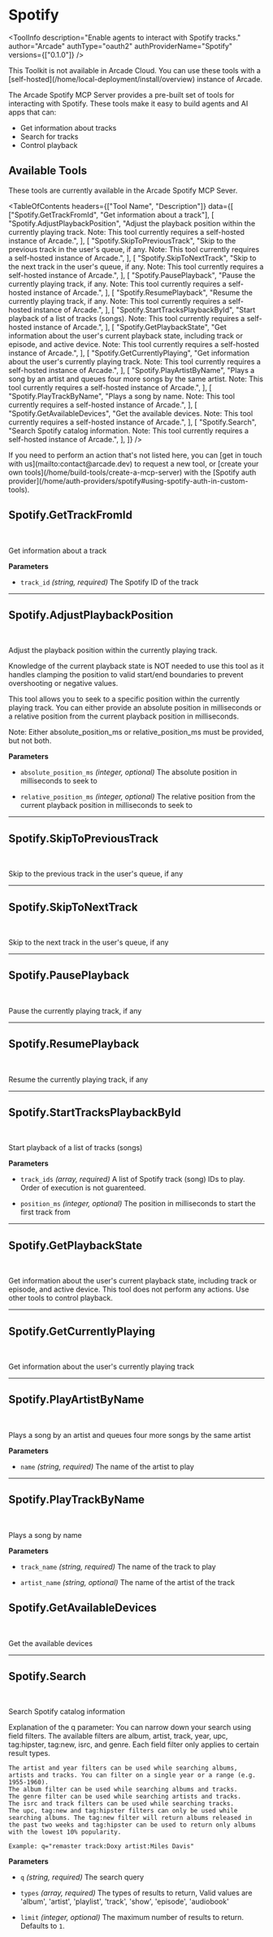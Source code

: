 # Spotify


<ToolInfo
  description="Enable agents to interact with Spotify tracks."
  author="Arcade"
  authType="oauth2"
  authProviderName="Spotify"
  versions={["0.1.0"]}
/>

<Callout type="warning">
  This Toolkit is not available in Arcade Cloud. You can use these tools with a
  [self-hosted](/home/local-deployment/install/overview) instance of Arcade.
</Callout>

<br />

<Badges repo="arcadeai/arcade_spotify" />

The Arcade Spotify MCP Server provides a pre-built set of tools for interacting with Spotify. These tools make it easy to build agents and AI apps that can:

- Get information about tracks
- Search for tracks
- Control playback

## Available Tools

These tools are currently available in the Arcade Spotify MCP Sever.

<TableOfContents
  headers={["Tool Name", "Description"]}
  data={[
    ["Spotify.GetTrackFromId", "Get information about a track"],
    [
      "Spotify.AdjustPlaybackPosition",
      "Adjust the playback position within the currently playing track. Note: This tool currently requires a self-hosted instance of Arcade.",
    ],
    [
      "Spotify.SkipToPreviousTrack",
      "Skip to the previous track in the user's queue, if any. Note: This tool currently requires a self-hosted instance of Arcade.",
    ],
    [
      "Spotify.SkipToNextTrack",
      "Skip to the next track in the user's queue, if any. Note: This tool currently requires a self-hosted instance of Arcade.",
    ],
    [
      "Spotify.PausePlayback",
      "Pause the currently playing track, if any. Note: This tool currently requires a self-hosted instance of Arcade.",
    ],
    [
      "Spotify.ResumePlayback",
      "Resume the currently playing track, if any. Note: This tool currently requires a self-hosted instance of Arcade.",
    ],
    [
      "Spotify.StartTracksPlaybackById",
      "Start playback of a list of tracks (songs). Note: This tool currently requires a self-hosted instance of Arcade.",
    ],
    [
      "Spotify.GetPlaybackState",
      "Get information about the user's current playback state, including track or episode, and active device. Note: This tool currently requires a self-hosted instance of Arcade.",
    ],
    [
      "Spotify.GetCurrentlyPlaying",
      "Get information about the user's currently playing track. Note: This tool currently requires a self-hosted instance of Arcade.",
    ],
    [
      "Spotify.PlayArtistByName",
      "Plays a song by an artist and queues four more songs by the same artist. Note: This tool currently requires a self-hosted instance of Arcade.",
    ],
    [
      "Spotify.PlayTrackByName",
      "Plays a song by name. Note: This tool currently requires a self-hosted instance of Arcade.",
    ],
    [
      "Spotify.GetAvailableDevices",
      "Get the available devices. Note: This tool currently requires a self-hosted instance of Arcade.",
    ],
    [
      "Spotify.Search",
      "Search Spotify catalog information. Note: This tool currently requires a self-hosted instance of Arcade.",
    ],
  ]}
/>

<Callout>
  If you need to perform an action that's not listed here, you can [get in touch
  with us](mailto:contact@arcade.dev) to request a new tool, or [create your own
  tools](/home/build-tools/create-a-mcp-server) with the [Spotify auth
  provider](/home/auth-providers/spotify#using-spotify-auth-in-custom-tools).
</Callout>

## Spotify.GetTrackFromId

<br />
<TabbedCodeBlock
  tabs={[
    {
      label: "Call the Tool with User Authorization",
      content: {
        Python: [
          "/examples/integrations/mcp-servers/spotify/get_track_from_id_example_call_tool.py",
        ],
        JavaScript: [
          "/examples/integrations/mcp-servers/spotify/get_track_from_id_example_call_tool.js",
        ],
      },
    },
  ]}
/>

Get information about a track

**Parameters**

- `track_id` _(string, required)_ The Spotify ID of the track

---

## Spotify.AdjustPlaybackPosition

<br />
<TabbedCodeBlock
  tabs={[
    {
      label: "Call the Tool with User Authorization",
      content: {
        Python: [
          "/examples/integrations/mcp-servers/spotify/adjust_playback_position_example_call_tool.py",
        ],
        JavaScript: [
          "/examples/integrations/mcp-servers/spotify/adjust_playback_position_example_call_tool.js",
        ],
      },
    },
  ]}
/>

Adjust the playback position within the currently playing track.

Knowledge of the current playback state is NOT needed to use this tool as it handles clamping the position to valid start/end boundaries to prevent overshooting or negative values.

This tool allows you to seek to a specific position within the currently playing track. You can either provide an absolute position in milliseconds or a relative position from the current playback position in milliseconds.

Note: Either absolute_position_ms or relative_position_ms must be provided, but not both.

**Parameters**

- `absolute_position_ms` _(integer, optional)_ The absolute position in milliseconds to seek to

- `relative_position_ms` _(integer, optional)_ The relative position from the current playback position in milliseconds to seek to

---

## Spotify.SkipToPreviousTrack

<br />
<TabbedCodeBlock
  tabs={[
    {
      label: "Call the Tool with User Authorization",
      content: {
        Python: [
          "/examples/integrations/mcp-servers/spotify/skip_to_previous_track_example_call_tool.py",
        ],
        JavaScript: [
          "/examples/integrations/mcp-servers/spotify/skip_to_previous_track_example_call_tool.js",
        ],
      },
    },
  ]}
/>

Skip to the previous track in the user's queue, if any

---

## Spotify.SkipToNextTrack

<br />
<TabbedCodeBlock
  tabs={[
    {
      label: "Call the Tool with User Authorization",
      content: {
        Python: [
          "/examples/integrations/mcp-servers/spotify/skip_to_next_track_example_call_tool.py",
        ],
        JavaScript: [
          "/examples/integrations/mcp-servers/spotify/skip_to_next_track_example_call_tool.js",
        ],
      },
    },
  ]}
/>

Skip to the next track in the user's queue, if any

---

## Spotify.PausePlayback

<br />
<TabbedCodeBlock
  tabs={[
    {
      label: "Call the Tool with User Authorization",
      content: {
        Python: [
          "/examples/integrations/mcp-servers/spotify/pause_playback_example_call_tool.py",
        ],
        JavaScript: [
          "/examples/integrations/mcp-servers/spotify/pause_playback_example_call_tool.js",
        ],
      },
    },
  ]}
/>

Pause the currently playing track, if any

---

## Spotify.ResumePlayback

<br />
<TabbedCodeBlock
  tabs={[
    {
      label: "Call the Tool with User Authorization",
      content: {
        Python: [
          "/examples/integrations/mcp-servers/spotify/resume_playback_example_call_tool.py",
        ],
        JavaScript: [
          "/examples/integrations/mcp-servers/spotify/resume_playback_example_call_tool.js",
        ],
      },
    },
  ]}
/>

Resume the currently playing track, if any

---

## Spotify.StartTracksPlaybackById

<br />
<TabbedCodeBlock
  tabs={[
    {
      label: "Call the Tool with User Authorization",
      content: {
        Python: [
          "/examples/integrations/mcp-servers/spotify/start_tracks_playback_by_id_example_call_tool.py",
        ],
        JavaScript: [
          "/examples/integrations/mcp-servers/spotify/start_tracks_playback_by_id_example_call_tool.js",
        ],
      },
    },
  ]}
/>

Start playback of a list of tracks (songs)

**Parameters**

- `track_ids` _(array, required)_ A list of Spotify track (song) IDs to play. Order of execution is not guarenteed.

- `position_ms` _(integer, optional)_ The position in milliseconds to start the first track from

---

## Spotify.GetPlaybackState

<br />
<TabbedCodeBlock
  tabs={[
    {
      label: "Call the Tool with User Authorization",
      content: {
        Python: [
          "/examples/integrations/mcp-servers/spotify/get_playback_state_example_call_tool.py",
        ],
        JavaScript: [
          "/examples/integrations/mcp-servers/spotify/get_playback_state_example_call_tool.js",
        ],
      },
    },
  ]}
/>

Get information about the user's current playback state, including track or episode, and active device. This tool does not perform any actions. Use other tools to control playback.

---

## Spotify.GetCurrentlyPlaying

<br />
<TabbedCodeBlock
  tabs={[
    {
      label: "Call the Tool with User Authorization",
      content: {
        Python: [
          "/examples/integrations/mcp-servers/spotify/get_currently_playing_example_call_tool.py",
        ],
        JavaScript: [
          "/examples/integrations/mcp-servers/spotify/get_currently_playing_example_call_tool.js",
        ],
      },
    },
  ]}
/>

Get information about the user's currently playing track

---

## Spotify.PlayArtistByName

<br />
<TabbedCodeBlock
  tabs={[
    {
      label: "Call the Tool with User Authorization",
      content: {
        Python: [
          "/examples/integrations/mcp-servers/spotify/play_artist_by_name_example_call_tool.py",
        ],
        JavaScript: [
          "/examples/integrations/mcp-servers/spotify/play_artist_by_name_example_call_tool.js",
        ],
      },
    },
  ]}
/>

Plays a song by an artist and queues four more songs by the same artist

**Parameters**

- `name` _(string, required)_ The name of the artist to play

---

## Spotify.PlayTrackByName

<br />
<TabbedCodeBlock
  tabs={[
    {
      label: "Call the Tool with User Authorization",
      content: {
        Python: [
          "/examples/integrations/mcp-servers/spotify/play_track_by_name_example_call_tool.py",
        ],
        JavaScript: [
          "/examples/integrations/mcp-servers/spotify/play_track_by_name_example_call_tool.js",
        ],
      },
    },
  ]}
/>

Plays a song by name

**Parameters**

- `track_name` _(string, required)_ The name of the track to play

- `artist_name` _(string, optional)_ The name of the artist of the track

## Spotify.GetAvailableDevices

<br />
<TabbedCodeBlock
  tabs={[
    {
      label: "Call the Tool with User Authorization",
      content: {
        Python: [
          "/examples/integrations/mcp-servers/spotify/get_available_devices_example_call_tool.py",
        ],
        JavaScript: [
          "/examples/integrations/mcp-servers/spotify/get_available_devices_example_call_tool.js",
        ],
      },
    },
  ]}
/>

Get the available devices

---

## Spotify.Search

<br />
<TabbedCodeBlock
  tabs={[
    {
      label: "Call the Tool with User Authorization",
      content: {
        Python: [
          "/examples/integrations/mcp-servers/spotify/search_example_call_tool.py",
        ],
        JavaScript: [
          "/examples/integrations/mcp-servers/spotify/search_example_call_tool.js",
        ],
      },
    },
  ]}
/>

Search Spotify catalog information

Explanation of the q parameter: You can narrow down your search using field filters. The available filters are album, artist, track, year, upc, tag:hipster, tag:new, isrc, and genre. Each field filter only applies to certain result types.

    The artist and year filters can be used while searching albums, artists and tracks. You can filter on a single year or a range (e.g. 1955-1960).
    The album filter can be used while searching albums and tracks.
    The genre filter can be used while searching artists and tracks.
    The isrc and track filters can be used while searching tracks.
    The upc, tag:new and tag:hipster filters can only be used while searching albums. The tag:new filter will return albums released in the past two weeks and tag:hipster can be used to return only albums with the lowest 10% popularity.

    Example: q="remaster track:Doxy artist:Miles Davis"

**Parameters**

- `q` _(string, required)_ The search query

- `types` _(array, required)_ The types of results to return, Valid values are 'album', 'artist', 'playlist', 'track', 'show', 'episode', 'audiobook'

- `limit` _(integer, optional)_ The maximum number of results to return. Defaults to `1`.

<ToolFooter pipPackageName="arcade_spotify" />
